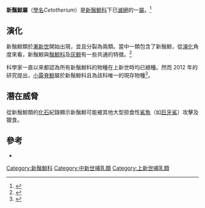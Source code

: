 {{AutoTaxobox
| fossil_range = {{Fossil range|中新世|上新世}}
| image = Cetotherium BW.jpg
| taxon = Cetotherium
| authority = Brandt, 1873
| subdivision =
†''C. crassangulum'' <small>Cope 1895</small><br />
†''C. furlongi'' <small>Kellogg 1925</small><br />
†''C. rathkii'' <small>Brandt 1843</small> ([[模式種|模式種]])<br />
†''C. riabinini'' <small>Hofstein 1948</small>
}}
'''新鬚鯨屬'''（[[學名|學名]]''Cetotherium''）是[[新鬚鯨科|新鬚鯨科]]下已[[滅絕|滅絕]]的一[[屬|屬]]。<ref>{{Citation|last=Berta|first=Annalisa|last2=Demere|first2=Thomas|title=Mysticetes, Evolution|url=http://www.bio.sdsu.edu/faculty/BERTA_files/Berta_Demere2009_Evolution.pdf|pages=751–752|accessdate=2010-05-26|archive-date=2010-07-11|archive-url=https://web.archive.org/web/20100711165639/http://www.bio.sdsu.edu/faculty/BERTA_files/Berta_Demere2009_Evolution.pdf|dead-url=no}}</ref>

==演化==
新鬚鯨類於[[漸新世|漸新世]]開始出現，並且分裂為兩類。當中一類包含了新鬚鯨，從[[演化|演化]]角度來看，新鬚鯨與[[鬚鯨科|鬚鯨科]]及[[灰鯨|灰鯨]]有一些共通的特徵。<ref>{{Cite journal en|last=Kimura|first=Toshiyuki|last2=Ozawa|first2=Tomowo|title=New Cetothere (Cetacea: Mysticeti) from the Miocene Chichibumachi Group, Japan|journal=Bulletin of the Saitama Museum of Natural History|volume=22|issue=3|pages=684–702|year=2002|url=http://www.jstor.org/pss/4524259}}</ref>

科學家一直以來都認為所有新鬚鯨科的物種在上新世時均已絕種。然而 2012 年的研究提出，[[小露脊鯨|小露脊鯨]]屬於新鬚鯨科且為該科唯一的現存物種<ref name=Fordyce2013>{{cite journal |last=Fordyce |first=R. E. |last2=Marx |first2=F. G. |title=The pygmy right whale ''Caperea marginata'': the last of the cetotheres |journal=Proceedings of the Royal Society B: Biological Sciences |year=2013 |volume=280 |issue=1753 |pages= 1–6 |doi=10.1098/rspb.2012.2645 |pmid=23256199 |pmc=3574355}}</ref>。

==潛在威脅==
從新鬚鯨類的[[化石|化石]]紀錄顯示新鬚鯨可能被其他大型掠食性[[鯊魚|鯊魚]]（如[[巨牙鯊|巨牙鯊]]）攻擊及獵食。

==參考==
{{reflist}}
* {{Cite book en|author=Barry Cox, Colin Harrison, R.J.G. Savage, and Brian Gardiner|year=1999|title=The Simon & Schuster Encyclopedia of Dinosaurs and Prehistoric Creatures: A Visual Who's Who of Prehistoric Life|publisher=Simon & Schuster}}

{{Taxonbar|from=Q478604}}
{{鬚鯨小目}}
[[Category:新鬚鯨科|Category:新鬚鯨科]]
[[Category:中新世哺乳類|Category:中新世哺乳類]]
[[Category:上新世哺乳類|Category:上新世哺乳類]]